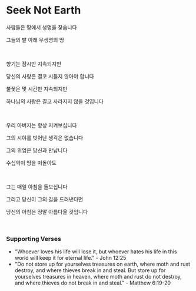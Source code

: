 # Seek Not Earth

사람들은 땅에서 생명을 찾습니다

그들의 발 아래 무생명의 땅

<br />

향기는 잠시만 지속되지만

당신의 사랑은 결코 시들지 않아야 합니다

불꽃은 몇 시간만 지속되지만

하나님의 사랑은 결코 사라지지 않을 것입니다

<br />

우리 아버지는 항상 지켜보십니다

그의 시야를 벗어난 생각은 없습니다

그의 위엄은 당신과 만납니다

수십억이 땅을 떠돌아도

<br />

그는 매일 아침을 돌보십니다

그리고 당신이 그의 길을 드러낸다면

당신의 아침은 정말 아름다울 것입니다

<p></p>

<br />

### Supporting Verses

- "Whoever loves his life will lose it, but whoever hates his life in this world will keep it for eternal life." - John 12:25
- "Do not store up for yourselves treasures on earth, where moth and rust destroy, and where thieves break in and steal. But store up for yourselves treasures in heaven, where moth and rust do not destroy, and where thieves do not break in and steal." - Matthew 6:19-20
